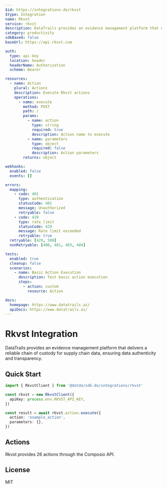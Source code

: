 ```yaml
---
$id: https://integrations.do/rkvst
$type: Integration
name: Rkvst
service: rkvst
description: DataTrails provides an evidence management platform that delivers a reliable chain of custody for supply chain data, ensuring data authenticity and transparency.
category: productivity
sdkBased: false
baseUrl: https://api.rkvst.com

auth:
  type: api-key
  location: header
  headerName: Authorization
  scheme: Bearer

resources:
  - name: Action
    plural: Actions
    description: Execute Rkvst actions
    operations:
      - name: execute
        method: POST
        path: /
        params:
          - name: action
            type: string
            required: true
            description: Action name to execute
          - name: parameters
            type: object
            required: false
            description: Action parameters
        returns: object

webhooks:
  enabled: false
  events: []

errors:
  mapping:
    - code: 401
      type: authentication
      statusCode: 401
      message: Unauthorized
      retryable: false
    - code: 429
      type: rate_limit
      statusCode: 429
      message: Rate limit exceeded
      retryable: true
  retryable: [429, 500]
  nonRetryable: [400, 401, 403, 404]

tests:
  enabled: true
  cleanup: false
  scenarios:
    - name: Basic Action Execution
      description: Test basic action execution
      steps:
        - action: custom
          resource: Action

docs:
  homepage: https://www.datatrails.ai/
  apiDocs: https://www.datatrails.ai/
---
```


# Rkvst Integration

DataTrails provides an evidence management platform that delivers a reliable chain of custody for supply chain data, ensuring data authenticity and transparency.

## Quick Start

```typescript
import { RkvstClient } from '@dotdo/sdk.do/integrations/rkvst'

const rkvst = new RkvstClient({
  apiKey: process.env.RKVST_API_KEY,
})

const result = await rkvst.action.execute({
  action: 'example_action',
  parameters: {},
})
```

## Actions

Rkvst provides 26 actions through the Composio API.

## License

MIT
